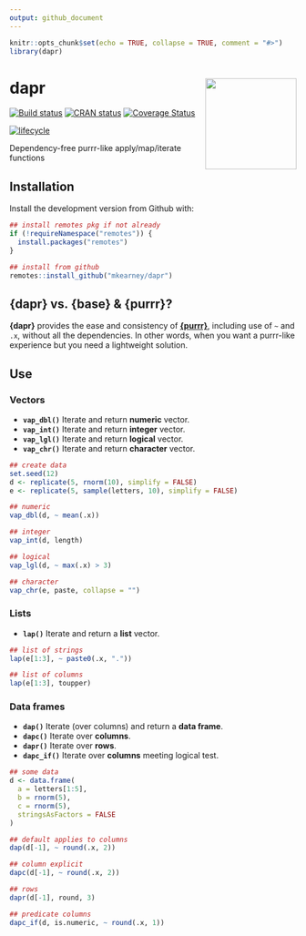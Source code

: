 ```yaml
---
output: github_document
---
```


<!-- README.md is generated from README.Rmd. Please edit that file -->

```r
knitr::opts_chunk$set(echo = TRUE, collapse = TRUE, comment = "#>")
library(dapr)
```
# dapr <img src="man/figures/logo.png" width="160px" align="right" />

[![Build status](https://travis-ci.org/mkearney/dapr.svg?branch=master)](https://travis-ci.org/mkearney/dapr)
[![CRAN status](https://www.r-pkg.org/badges/version/dapr)](https://cran.r-project.org/package=dapr)
[![Coverage Status](https://codecov.io/gh/mkearney/dapr/branch/master/graph/badge.svg)](https://codecov.io/gh/mkearney/dapr?branch=master)

<!--#![Downloads](https://cranlogs.r-pkg.org/badges/dapr)
#![Downloads](https://cranlogs.r-pkg.org/badges/grand-total/dapr)-->
[![lifecycle](https://img.shields.io/badge/lifecycle-experimental-orange.svg)](https://www.tidyverse.org/lifecycle/#experimental)

Dependency-free purrr-like apply/map/iterate functions

## Installation

Install the development version from Github with:

``` r
## install remotes pkg if not already
if (!requireNamespace("remotes")) {
  install.packages("remotes")
}

## install from github
remotes::install_github("mkearney/dapr")
```

## {dapr} vs. {base} & {purrr}?
**{dapr}** provides the ease and consistency of [**{purrr}**](https://purrr.tidyverse.org),
including use of `~` and `.x`, without all the dependencies. In other words,
when you want a purrr-like experience but you need a lightweight solution.

## Use

### Vectors

+ **`vap_dbl()`** Iterate and return **numeric** vector.
+ **`vap_int()`** Iterate and return **integer** vector.
+ **`vap_lgl()`** Iterate and return **logical** vector.
+ **`vap_chr()`** Iterate and return **character** vector.

```r
## create data
set.seed(12)
d <- replicate(5, rnorm(10), simplify = FALSE)
e <- replicate(5, sample(letters, 10), simplify = FALSE)

## numeric
vap_dbl(d, ~ mean(.x))

## integer
vap_int(d, length)

## logical
vap_lgl(d, ~ max(.x) > 3)

## character
vap_chr(e, paste, collapse = "")
```

### Lists
+ **`lap()`** Iterate and return a **list** vector.

```r
## list of strings
lap(e[1:3], ~ paste0(.x, "."))

## list of columns
lap(e[1:3], toupper)
```

### Data frames
+ **`dap()`** Iterate (over columns) and return a **data frame**.
+ **`dapc()`** Iterate over **columns**.
+ **`dapr()`** Iterate over **rows**.
+ **`dapc_if()`** Iterate over **columns** meeting logical test.

```r
## some data
d <- data.frame(
  a = letters[1:5],
  b = rnorm(5),
  c = rnorm(5),
  stringsAsFactors = FALSE
)

## default applies to columns
dap(d[-1], ~ round(.x, 2))

## column explicit
dapc(d[-1], ~ round(.x, 2))

## rows
dapr(d[-1], round, 3)

## predicate columns
dapc_if(d, is.numeric, ~ round(.x, 1))
```
